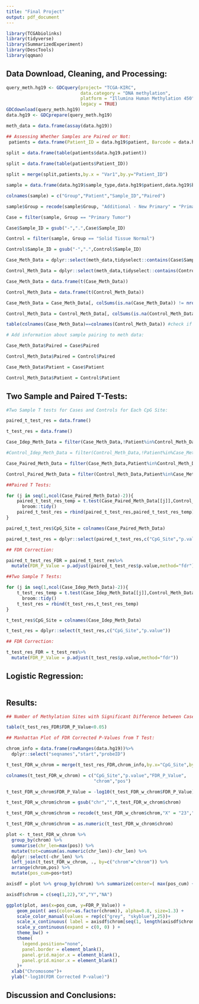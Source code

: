 ---
title: "Final Project"
output: pdf_document
---

```{r setup, include=FALSE}
library(TCGAbiolinks)
library(tidyverse)
library(SummarizedExperiment)
library(DescTools)
library(qqman)
```


## Data Download, Cleaning, and Processing:

```{r}
query_meth.hg19 <- GDCquery(project= "TCGA-KIRC",
                            data.category = "DNA methylation",
                            platform = "Illumina Human Methylation 450",
                            legacy = TRUE)
GDCdownload(query_meth.hg19)
data.hg19 <- GDCprepare(query_meth.hg19)

meth_data = data.frame(assay(data.hg19))

## Assessing Whether Samples are Paired or Not:
 patients = data.frame(Patient_ID = data.hg19$patient, Barcode = data.hg19$barcode)
 
split = data.frame(table(patients$data.hg19.patient))

split = data.frame(table(patients$Patient_ID))

split = merge(split,patients,by.x = "Var1",by.y="Patient_ID")

sample = data.frame(data.hg19$sample_type,data.hg19$patient,data.hg19$barcode,split$Freq)

colnames(sample) = c("Group","Patient","Sample_ID","Paired")

sample$Group = recode(sample$Group, "Additional - New Primary" = "Primary Tumor")

Case = filter(sample, Group == "Primary Tumor")

Case$Sample_ID = gsub("-",".",Case$Sample_ID)

Control = filter(sample, Group == "Solid Tissue Normal")

Control$Sample_ID = gsub("-",".",Control$Sample_ID)

Case_Meth_Data = dplyr::select(meth_data,tidyselect::contains(Case$Sample_ID))

Control_Meth_Data = dplyr::select(meth_data,tidyselect::contains(Control$Sample_ID))

Case_Meth_Data = data.frame(t(Case_Meth_Data))

Control_Meth_Data = data.frame(t(Control_Meth_Data))

Case_Meth_Data = Case_Meth_Data[, colSums(is.na(Case_Meth_Data)) != nrow(Case_Meth_Data)]

Control_Meth_Data = Control_Meth_Data[, colSums(is.na(Control_Meth_Data)) != nrow(Control_Meth_Data)]

table(colnames(Case_Meth_Data)==colnames(Control_Meth_Data)) #check if CpG sites are same

# Add information about sample pairing to meth data:

Case_Meth_Data$Paired = Case$Paired

Control_Meth_Data$Paired = Control$Paired

Case_Meth_Data$Patient = Case$Patient

Control_Meth_Data$Patient = Control$Patient
```

## Two Sample and Paired T-Tests:

```{r}
#Two Sample T tests for Cases and Controls for Each CpG Site:

paired_t_test_res = data.frame()

t_test_res = data.frame()

Case_Idep_Meth_Data = filter(Case_Meth_Data,!Patient%in%Control_Meth_Data$Patient)

#Control_Idep_Meth_Data = filter(Control_Meth_Data,!Patient%in%Case_Meth_Data$Patient)

Case_Paired_Meth_Data = filter(Case_Meth_Data,Patient%in%Control_Meth_Data$Patient)

Control_Paired_Meth_Data = filter(Control_Meth_Data,Patient%in%Case_Meth_Data$Patient)

##Paired T Tests:

for (j in seq(1,ncol(Case_Paired_Meth_Data)-2)){
    paired_t_test_res_temp = t.test(Case_Paired_Meth_Data[[j]],Control_Paired_Meth_Data[[j]],alternative="two.sided",paired=T)%>%
      broom::tidy()
    paired_t_test_res = rbind(paired_t_test_res,paired_t_test_res_temp) 
}

paired_t_test_res$CpG_Site = colnames(Case_Paired_Meth_Data)

paired_t_test_res = dplyr::select(paired_t_test_res,c("CpG_Site","p.value"))

## FDR Correction:

paired_t_test_res_FDR = paired_t_test_res%>%
  mutate(FDR_P_Value = p.adjust(paired_t_test_res$p.value,method="fdr"))

##Two Sample T Tests:

for (j in seq(1,ncol(Case_Idep_Meth_Data)-2)){
    t_test_res_temp = t.test(Case_Idep_Meth_Data[[j]],Control_Meth_Data[[j]],alternative="two.sided")%>%
      broom::tidy()
    t_test_res = rbind(t_test_res,t_test_res_temp) 
}

t_test_res$CpG_Site = colnames(Case_Idep_Meth_Data)

t_test_res = dplyr::select(t_test_res,c("CpG_Site","p.value"))

## FDR Correction:

t_test_res_FDR = t_test_res%>%
  mutate(FDR_P_Value = p.adjust(t_test_res$p.value,method="fdr"))
```

## Logistic Regression:

```{r}

```

## Results:

```{r}
## Number of Methylation Sites with Significant Difference between Case and Controls:

table(t_test_res_FDR$FDR_P_Value<0.05)

## Manhattan Plot of FDR Corrected P-Values from T Test:

chrom_info = data.frame(rowRanges(data.hg19))%>%
  dplyr::select("seqnames","start","probeID")

t_test_FDR_w_chrom = merge(t_test_res_FDR,chrom_info,by.x="CpG_Site",by.y="probeID")

colnames(t_test_FDR_w_chrom) = c("CpG_Site","p.value","FDR_P_Value",
                                 "chrom","pos")

t_test_FDR_w_chrom$FDR_P_Value = -log10(t_test_FDR_w_chrom$FDR_P_Value)

t_test_FDR_w_chrom$chrom = gsub("chr","",t_test_FDR_w_chrom$chrom)

t_test_FDR_w_chrom$chrom = recode(t_test_FDR_w_chrom$chrom,"X" = "23","Y"="24","NA"="25")

t_test_FDR_w_chrom$chrom = as.numeric(t_test_FDR_w_chrom$chrom)

plot <- t_test_FDR_w_chrom %>% 
  group_by(chrom) %>% 
  summarise(chr_len=max(pos)) %>% 
  mutate(tot=cumsum(as.numeric(chr_len))-chr_len) %>%
  dplyr::select(-chr_len) %>%
  left_join(t_test_FDR_w_chrom, ., by=c("chrom"="chrom")) %>%
  arrange(chrom,pos) %>%
  mutate(pos_cum=pos+tot)

axisdf = plot %>% group_by(chrom) %>% summarize(center=( max(pos_cum) + min(pos_cum) ) / 2 )

axisdf$chrom = c(seq(1,22),"X","Y","NA")

ggplot(plot, aes(x=pos_cum, y=FDR_P_Value)) +
    geom_point( aes(color=as.factor(chrom)), alpha=0.8, size=1.3) +
    scale_color_manual(values = rep(c("grey", "skyblue"),25))+
    scale_x_continuous( label = axisdf$chrom[seq(1, length(axisdf$chrom), by = 2)], breaks= axisdf$center[seq(1, length(axisdf$center), by = 2)] ) +
    scale_y_continuous(expand = c(0, 0) ) +
    theme_bw() +
    theme( 
      legend.position="none",
      panel.border = element_blank(),
      panel.grid.major.x = element_blank(),
      panel.grid.minor.x = element_blank()
    )+
  xlab("Chromosome")+
  ylab("-log10(FDR Corrected P-value)")
```

## Discussion and Conclusions:

